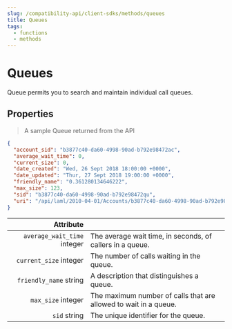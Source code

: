 ```yaml
---
slug: /compatibility-api/client-sdks/methods/queues
title: Queues
tags:
  - functions
  - methods
---
```


# Queues

Queue permits you to search and maintain individual call queues.

## Properties

> A sample Queue returned from the API

```json
{
  "account_sid": "b3877c40-da60-4998-90ad-b792e98472ac",
  "average_wait_time": 0,
  "current_size": 0,
  "date_created": "Wed, 26 Sept 2018 18:00:00 +0000",
  "date_updated": "Thur, 27 Sept 2018 19:00:00 +0000",
  "friendly_name": "0.361280134646222",
  "max_size": 123,
  "sid": "b3877c40-da60-4998-90ad-b792e98472qu",
  "uri": "/api/laml/2010-04-01/Accounts/b3877c40-da60-4998-90ad-b792e98472ac/Queues/b3877c40-da60-4998-90ad-b792e98472qu.json"
}
```

|                                                     Attribute |                                                                  |
| ------------------------------------------------------------: | ---------------------------------------------------------------- |
| `average_wait_time` <span class="optional-arg">integer</span> | The average wait time, in seconds, of callers in a queue.        |
|      `current_size` <span class="optional-arg">integer</span> | The number of calls waiting in the queue.                        |
|      `friendly_name` <span class="optional-arg">string</span> | A description that distinguishes a queue.                        |
|          `max_size` <span class="optional-arg">integer</span> | The maximum number of calls that are allowed to wait in a queue. |
|                `sid` <span class="optional-arg">string</span> | The unique identifier for the queue.                             |

